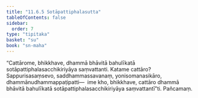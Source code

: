 ```yaml
---
title: "11.6.5 Sotāpattiphalasutta"
tableOfContents: false
sidebar:
  order: 7
type: "tipitaka"
basket: "su"
book: "sn-maha"
---
```



<DynamicBreadcrumb />

<Division number="1051" book="sn-maha">

<Paragraph number="2119" book="sn-maha">
“Cattārome, bhikkhave, dhammā bhāvitā bahulīkatā sotāpattiphalasacchikiriyāya saṃvattanti. Katame cattāro? Sappurisasaṃsevo, saddhammassavanaṃ, yonisomanasikāro, dhammānudhammappaṭipatti—  ime kho, bhikkhave, cattāro dhammā bhāvitā bahulīkatā sotāpattiphalasacchikiriyāya saṃvattantī”ti.

</Paragraph>
</Division>

<Paragraph number="2120" type="center" book="sn-maha">
Pañcamaṃ.
</Paragraph>